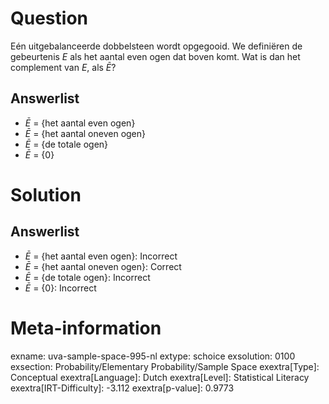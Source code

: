 Question
========

Eén uitgebalanceerde dobbelsteen wordt opgegooid. We definiëren de
gebeurtenis *E* als het aantal even ogen dat boven komt. Wat is dan het
complement van *E*, als $\bar{E}$?

Answerlist
----------

* $\bar{E}$ = {het aantal even ogen}
* $\bar{E}$ = {het aantal oneven ogen}
* $\bar{E}$ = {de totale ogen}
* $\bar{E}$ = {0}

Solution
========

Answerlist
----------

* $\bar{E}$ = {het aantal even ogen}: Incorrect
* $\bar{E}$ = {het aantal oneven ogen}: Correct
* $\bar{E}$ = {de totale ogen}: Incorrect
* $\bar{E}$ = {0}: Incorrect

Meta-information
================
exname: uva-sample-space-995-nl
extype: schoice
exsolution: 0100
exsection: Probability/Elementary Probability/Sample Space
exextra[Type]: Conceptual
exextra[Language]: Dutch
exextra[Level]: Statistical Literacy
exextra[IRT-Difficulty]: -3.112
exextra[p-value]: 0.9773
